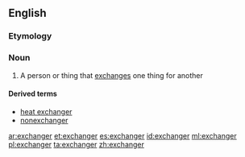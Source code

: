 ==English==

===Etymology===
{{suffix|exchange|er}}

===Noun===
{{en-noun}}

# A person or thing that [[exchange]]s one thing for another

====Derived terms====
*[[heat exchanger]]
* [[nonexchanger]]

[[ar:exchanger]]
[[et:exchanger]]
[[es:exchanger]]
[[id:exchanger]]
[[ml:exchanger]]
[[pl:exchanger]]
[[ta:exchanger]]
[[zh:exchanger]]